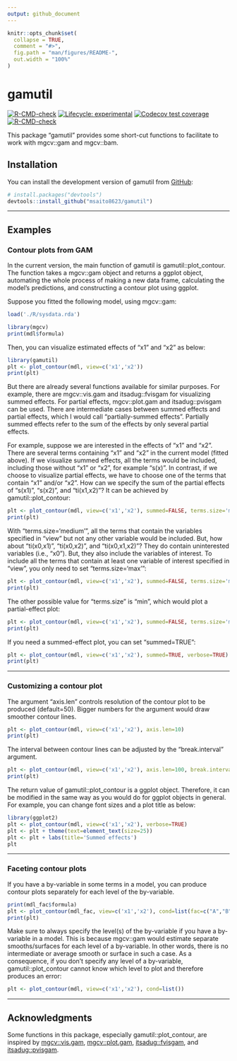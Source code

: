 ```yaml
---
output: github_document
---
```


<!-- README.md is generated from README.Rmd. Please edit that file -->

```r
knitr::opts_chunk$set(
  collapse = TRUE,
  comment = "#>",
  fig.path = "man/figures/README-",
  out.width = "100%"
)
```

# gamutil

<!-- badges: start -->
[![R-CMD-check](https://github.com/msaito8623/gamutil/workflows/R-CMD-check/badge.svg)](https://github.com/msaito8623/gamutil/actions)
[![Lifecycle: experimental](https://img.shields.io/badge/lifecycle-experimental-orange.svg)](https://lifecycle.r-lib.org/articles/stages.html#experimental)
[![Codecov test coverage](https://codecov.io/gh/msaito8623/gamutil/branch/master/graph/badge.svg)](https://app.codecov.io/gh/msaito8623/gamutil?branch=master)
[![R-CMD-check](https://github.com/msaito8623/gamutil/actions/workflows/R-CMD-check.yaml/badge.svg)](https://github.com/msaito8623/gamutil/actions/workflows/R-CMD-check.yaml)
<!-- badges: end -->

This package "gamutil" provides some short-cut functions to facilitate to work with mgcv::gam and mgcv::bam.



## Installation

You can install the development version of gamutil from [GitHub](https://github.com/):

``` r
# install.packages("devtools")
devtools::install_github("msaito8623/gamutil")
```


---

## Examples


### Contour plots from GAM 

In the current version, the main function of gamutil is gamutil::plot_contour. The function takes a mgcv::gam object and returns a ggplot object, automating the whole process of making a new data frame, calculating the model's predictions, and constructing a contour plot using ggplot.

Suppose you fitted the following model, using mgcv::gam:

```r
load('./R/sysdata.rda')
```

```r
library(mgcv)
print(mdl$formula)
```

Then, you can visualize estimated effects of "x1" and "x2" as below:

```r
library(gamutil)
plt <- plot_contour(mdl, view=c('x1','x2'))
print(plt)
```

But there are already several functions available for similar purposes. For example, there are mgcv::vis.gam and itsadug::fvisgam for visualizing summed effects. For partial effects, mgcv::plot.gam and itsadug::pvisgam can be used. There are intermediate cases between summed effects and partial effects, which I would call "partially-summed effects". Partially summed effects refer to the sum of the effects by only several partial effects.

For example, suppose we are interested in the effects of "x1" and "x2". There are several terms containing "x1" and "x2" in the current model (fitted above). If we visualize summed effects, all the terms would be included, including those without "x1" or "x2", for example "s(x)". In contrast, if we choose to visualize partial effects, we have to choose one of the terms that contain "x1" and/or "x2". How can we specify the sum of the partial effects of "s(x1)", "s(x2)", and "ti(x1,x2)"? It can be achieved by gamutil::plot_contour:

```r
plt <- plot_contour(mdl, view=c('x1','x2'), summed=FALSE, terms.size='medium', verbose=TRUE)
print(plt)
```

With "terms.size='medium'", all the terms that contain the variables specified in "view" but not any other variable would be included. But, how about "ti(x0,x1)", "ti(x0,x2)", and "ti(x0,x1,x2)"? They do contain uninterested variables (i.e., "x0"). But, they also include the variables of interest. To include all the terms that contain at least one variable of interest specified in "view", you only need to set "terms.size='max'":

```r
plt <- plot_contour(mdl, view=c('x1','x2'), summed=FALSE, terms.size='max', verbose=TRUE)
print(plt)
```

The other possible value for "terms.size" is "min", which would plot a partial-effect plot:

```r
plt <- plot_contour(mdl, view=c('x1','x2'), summed=FALSE, terms.size='min', verbose=TRUE)
print(plt)
```

If you need a summed-effect plot, you can set "summed=TRUE":

```r
plt <- plot_contour(mdl, view=c('x1','x2'), summed=TRUE, verbose=TRUE)
print(plt)
```


---

### Customizing a contour plot

The argument "axis.len" controls resolution of the contour plot to be produced (default=50). Bigger numbers for the argument would draw smoother contour lines.

```r
plt <- plot_contour(mdl, view=c('x1','x2'), axis.len=10)
print(plt)
```

The interval between contour lines can be adjusted by the "break.interval" argument.

```r
plt <- plot_contour(mdl, view=c('x1','x2'), axis.len=100, break.interval=1.5)
print(plt)
```

The return value of gamutil::plot_contour is a ggplot object. Therefore, it can be modified in the same way as you would do for ggplot objects in general. For example, you can change font sizes and a plot title as below:

```r
library(ggplot2)
plt <- plot_contour(mdl, view=c('x1','x2'), verbose=TRUE)
plt <- plt + theme(text=element_text(size=25))
plt <- plt + labs(title='Summed effects')
plt
```

---

### Faceting contour plots

If you have a by-variable in some terms in a model, you can produce contour plots separately for each level of the by-variable.

```r
print(mdl_fac$formula)
plt <- plot_contour(mdl_fac, view=c('x1','x2'), cond=list(fac=c("A","B")))
print(plt)
```

Make sure to always specify the level(s) of the by-variable if you have a by-variable in a model. This is because mgcv::gam would estimate separate smooths/surfaces for each level of a by-variable. In other words, there is no intermediate or average smooth or surface in such a case. As a consequence, if you don't specify any level of a by-variable, gamutil::plot_contour cannot know which level to plot and therefore produces an error:

```r
plt <- plot_contour(mdl, view=c('x1','x2'), cond=list())
```



---

## Acknowledgments

Some functions in this package, especially gamutil::plot_contour, are inspired by [mgcv::vis.gam](https://CRAN.R-project.org/package=mgcv), [mgcv::plot.gam](https://CRAN.R-project.org/package=mgcv), [itsadug::fvisgam](https://CRAN.R-project.org/package=itsadug), and [itsadug::pvisgam](https://CRAN.R-project.org/package=itsadug).



